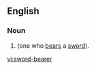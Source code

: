 ==English==

===Noun===
{{en-noun}}

# {{alternative spelling of|swordbearer}} (one who [[bears]] a [[sword]]).

[[vi:sword-bearer]]